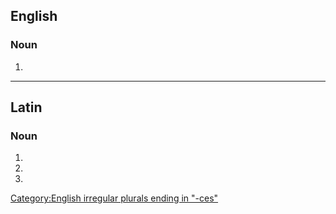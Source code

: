 {{also|créatrices}}

==English==

===Noun===
{{head|en|noun form}}

# {{plural of|creatrix|lang=en}}

[[Category:English irregular plurals ending in "-ces"]]

----

==Latin==

===Noun===
{{la-noun-form|creātrīcēs}}

# {{inflection of|creātrīx||nom|p|lang=la}}
# {{inflection of|creātrīx||acc|p|lang=la}}
# {{inflection of|creātrīx||voc|p|lang=la}}